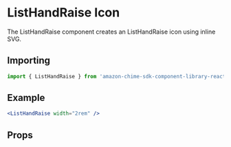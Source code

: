 

# ListHandRaise Icon

The ListHandRaise component creates an ListHandRaise icon using inline SVG.

## Importing

```javascript
import { ListHandRaise } from 'amazon-chime-sdk-component-library-react';
```

## Example

<ThemeProvider theme={lightTheme}>
  <GlobalStyles />
  <Preview>
    <ListHandRaise width="2rem" />
  </Preview>
</ThemeProvider>

```jsx
<ListHandRaise width="2rem" />
```

## Props

<Props of={ListHandRaise} />
